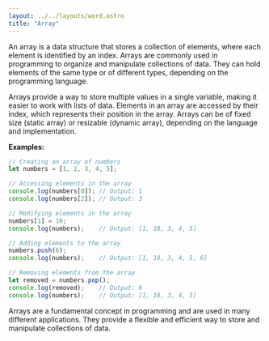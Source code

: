 ```yaml
---
layout: ../../layouts/word.astro
title: "Array"
---
```

An array is a data structure that stores a collection of elements, where each element is identified by an index. Arrays are commonly used in programming to organize and manipulate collections of data. They can hold elements of the same type or of different types, depending on the programming language.

Arrays provide a way to store multiple values in a single variable, making it easier to work with lists of data. Elements in an array are accessed by their index, which represents their position in the array. Arrays can be of fixed size (static array) or resizable (dynamic array), depending on the language and implementation.

**Examples:**
```javascript
// Creating an array of numbers
let numbers = [1, 2, 3, 4, 5];

// Accessing elements in the array
console.log(numbers[0]); // Output: 1
console.log(numbers[2]); // Output: 3

// Modifying elements in the array
numbers[1] = 10;
console.log(numbers);    // Output: [1, 10, 3, 4, 5]

// Adding elements to the array
numbers.push(6);
console.log(numbers);    // Output: [1, 10, 3, 4, 5, 6]

// Removing elements from the array
let removed = numbers.pop();
console.log(removed);    // Output: 6
console.log(numbers);    // Output: [1, 10, 3, 4, 5]
```

Arrays are a fundamental concept in programming and are used in many different applications. They provide a flexible and efficient way to store and manipulate collections of data.